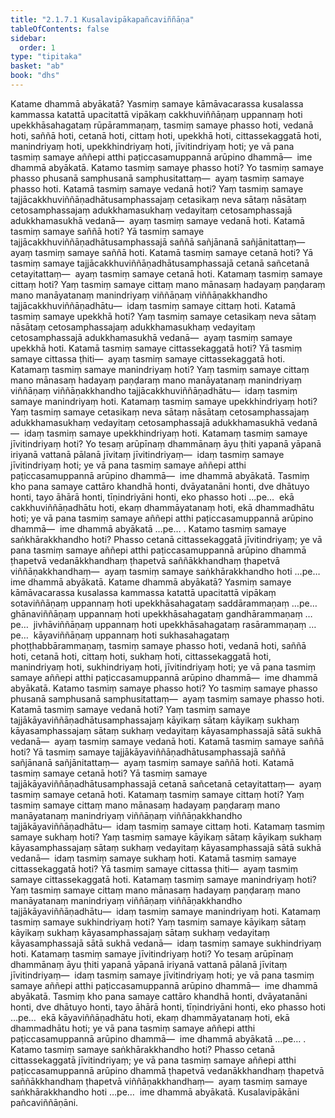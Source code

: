 ```yaml
---
title: "2.1.7.1 Kusalavipākapañcaviññāṇa"
tableOfContents: false
sidebar:
  order: 1
type: "tipitaka"
basket: "ab"
book: "dhs"
---
```



<DynamicBreadcrumb />

<Division number="431" book="dhs" bookNo="29" page="104">

<Paragraph number="905" book="dhs">
Katame dhammā abyākatā? Yasmiṃ samaye kāmāvacarassa kusalassa kammassa katattā upacitattā vipākaṃ cakkhuviññāṇaṃ uppannaṃ hoti upekkhāsahagataṃ rūpārammaṇaṃ, tasmiṃ samaye phasso hoti, vedanā hoti, saññā hoti, cetanā hoti, cittaṃ hoti, upekkhā hoti, cittassekaggatā hoti, manindriyaṃ hoti, upekkhindriyaṃ hoti, jīvitindriyaṃ hoti; ye vā pana tasmiṃ samaye aññepi atthi paṭiccasamuppannā arūpino dhammā—  ime dhammā abyākatā.
</Paragraph>

</Division>
<Division number="432" book="dhs" bookNo="29" page="105">

<Paragraph number="906" book="dhs">
Katamo tasmiṃ samaye phasso hoti? Yo tasmiṃ samaye phasso phusanā samphusanā samphusitattaṃ—  ayaṃ tasmiṃ samaye phasso hoti.
</Paragraph>

</Division>
<Division number="433" book="dhs" bookNo="29" page="105">

<Paragraph number="907" book="dhs">
Katamā tasmiṃ samaye vedanā hoti? Yaṃ tasmiṃ samaye tajjācakkhuviññāṇadhātusamphassajaṃ cetasikaṃ neva sātaṃ nāsātaṃ cetosamphassajaṃ adukkhamasukhaṃ vedayitaṃ cetosamphassajā adukkhamasukhā vedanā—  ayaṃ tasmiṃ samaye vedanā hoti.
</Paragraph>

</Division>
<Division number="434" book="dhs" bookNo="29" page="105">

<Paragraph number="908" book="dhs">
Katamā tasmiṃ samaye saññā hoti? Yā tasmiṃ samaye tajjācakkhuviññāṇadhātusamphassajā saññā sañjānanā sañjānitattaṃ—  ayaṃ tasmiṃ samaye saññā hoti.
</Paragraph>

</Division>
<Division number="435" book="dhs" bookNo="29" page="105">

<Paragraph number="909" book="dhs">
Katamā tasmiṃ samaye cetanā hoti? Yā tasmiṃ samaye tajjācakkhuviññāṇadhātusamphassajā cetanā sañcetanā cetayitattaṃ—  ayaṃ tasmiṃ samaye cetanā hoti.
</Paragraph>

</Division>
<Division number="436" book="dhs" bookNo="29" page="105">

<Paragraph number="910" book="dhs">
Katamaṃ tasmiṃ samaye cittaṃ hoti? Yaṃ tasmiṃ samaye cittaṃ mano mānasaṃ hadayaṃ paṇḍaraṃ mano manāyatanaṃ manindriyaṃ viññāṇaṃ viññāṇakkhandho tajjācakkhuviññāṇadhātu—  idaṃ tasmiṃ samaye cittaṃ hoti.
</Paragraph>

</Division>
<Division number="437" book="dhs" bookNo="29" page="105">

<Paragraph number="911" book="dhs">
Katamā tasmiṃ samaye upekkhā hoti? Yaṃ tasmiṃ samaye cetasikaṃ neva sātaṃ nāsātaṃ cetosamphassajaṃ adukkhamasukhaṃ vedayitaṃ cetosamphassajā adukkhamasukhā vedanā—  ayaṃ tasmiṃ samaye upekkhā hoti.
</Paragraph>

</Division>
<Division number="438" book="dhs" bookNo="29" page="105">

<Paragraph number="912" book="dhs">
Katamā tasmiṃ samaye cittassekaggatā hoti? Yā tasmiṃ samaye cittassa ṭhiti—  ayaṃ tasmiṃ samaye cittassekaggatā hoti.
</Paragraph>

</Division>
<Division number="439" book="dhs" bookNo="29" page="105">

<Paragraph number="913" book="dhs">
Katamaṃ tasmiṃ samaye manindriyaṃ hoti? Yaṃ tasmiṃ samaye cittaṃ mano mānasaṃ hadayaṃ paṇḍaraṃ mano manāyatanaṃ manindriyaṃ viññāṇaṃ viññāṇakkhandho tajjācakkhuviññāṇadhātu—  idaṃ tasmiṃ samaye manindriyaṃ hoti.
</Paragraph>

</Division>
<Division number="440" book="dhs" bookNo="29" page="106">

<Paragraph number="914" book="dhs">
Katamaṃ tasmiṃ samaye upekkhindriyaṃ hoti? Yaṃ tasmiṃ samaye cetasikaṃ neva sātaṃ nāsātaṃ cetosamphassajaṃ adukkhamasukhaṃ vedayitaṃ cetosamphassajā adukkhamasukhā vedanā—  idaṃ tasmiṃ samaye upekkhindriyaṃ hoti.
</Paragraph>

</Division>
<Division number="441" book="dhs" bookNo="29" page="106">

<Paragraph number="915" book="dhs">
Katamaṃ tasmiṃ samaye jīvitindriyaṃ hoti? Yo tesaṃ arūpīnaṃ dhammānaṃ āyu ṭhiti yapanā yāpanā iriyanā vattanā pālanā jīvitaṃ jīvitindriyaṃ—  idaṃ tasmiṃ samaye jīvitindriyaṃ hoti; ye vā pana tasmiṃ samaye aññepi atthi paṭiccasamuppannā arūpino dhammā—  ime dhammā abyākatā.
</Paragraph>

<Paragraph number="916" book="dhs">
Tasmiṃ kho pana samaye cattāro khandhā honti, dvāyatanāni honti, dve dhātuyo honti, tayo āhārā honti, tīṇindriyāni honti, eko phasso hoti …pe…  ekā cakkhuviññāṇadhātu hoti, ekaṃ dhammāyatanaṃ hoti, ekā dhammadhātu hoti; ye vā pana tasmiṃ samaye aññepi atthi paṭiccasamuppannā arūpino dhammā—  ime dhammā abyākatā …pe… .
</Paragraph>

</Division>
<Division number="442" book="dhs" bookNo="29" page="106">

<Paragraph number="917" book="dhs">
Katamo tasmiṃ samaye saṅkhārakkhandho hoti? Phasso cetanā cittassekaggatā jīvitindriyaṃ; ye vā pana tasmiṃ samaye aññepi atthi paṭiccasamuppannā arūpino dhammā ṭhapetvā vedanākkhandhaṃ ṭhapetvā saññākkhandhaṃ ṭhapetvā viññāṇakkhandhaṃ—  ayaṃ tasmiṃ samaye saṅkhārakkhandho hoti …pe…  ime dhammā abyākatā.
</Paragraph>

</Division>
<Division number="443" book="dhs" bookNo="29" page="106">

<Paragraph number="918" book="dhs">
Katame dhammā abyākatā? Yasmiṃ samaye kāmāvacarassa kusalassa kammassa katattā upacitattā vipākaṃ sotaviññāṇaṃ uppannaṃ hoti upekkhāsahagataṃ saddārammaṇaṃ …pe…  ghānaviññāṇaṃ uppannaṃ hoti upekkhāsahagataṃ gandhārammaṇaṃ …pe…  jivhāviññāṇaṃ uppannaṃ hoti upekkhāsahagataṃ rasārammaṇaṃ …pe…  kāyaviññāṇaṃ uppannaṃ hoti sukhasahagataṃ phoṭṭhabbārammaṇaṃ, tasmiṃ samaye phasso hoti, vedanā hoti, saññā hoti, cetanā hoti, cittaṃ hoti, sukhaṃ hoti, cittassekaggatā hoti, manindriyaṃ hoti, sukhindriyaṃ hoti, jīvitindriyaṃ hoti; ye vā pana tasmiṃ samaye aññepi atthi paṭiccasamuppannā arūpino dhammā—  ime dhammā abyākatā.
</Paragraph>

</Division>
<Division number="444" book="dhs" bookNo="29" page="107">

<Paragraph number="919" book="dhs">
Katamo tasmiṃ samaye phasso hoti? Yo tasmiṃ samaye phasso phusanā samphusanā samphusitattaṃ—  ayaṃ tasmiṃ samaye phasso hoti.
</Paragraph>

</Division>
<Division number="445" book="dhs" bookNo="29" page="107">

<Paragraph number="920" book="dhs">
Katamā tasmiṃ samaye vedanā hoti? Yaṃ tasmiṃ samaye tajjākāyaviññāṇadhātusamphassajaṃ kāyikaṃ sātaṃ kāyikaṃ sukhaṃ kāyasamphassajaṃ sātaṃ sukhaṃ vedayitaṃ kāyasamphassajā sātā sukhā vedanā—  ayaṃ tasmiṃ samaye vedanā hoti.
</Paragraph>

</Division>
<Division number="446" book="dhs" bookNo="29" page="107">

<Paragraph number="921" book="dhs">
Katamā tasmiṃ samaye saññā hoti? Yā tasmiṃ samaye tajjākāyaviññāṇadhātusamphassajā saññā sañjānanā sañjānitattaṃ—  ayaṃ tasmiṃ samaye saññā hoti.
</Paragraph>

</Division>
<Division number="447" book="dhs" bookNo="29" page="107">

<Paragraph number="922" book="dhs">
Katamā tasmiṃ samaye cetanā hoti? Yā tasmiṃ samaye tajjākāyaviññāṇadhātusamphassajā cetanā sañcetanā cetayitattaṃ—  ayaṃ tasmiṃ samaye cetanā hoti.
</Paragraph>

</Division>
<Division number="448" book="dhs" bookNo="29" page="107">

<Paragraph number="923" book="dhs">
Katamaṃ tasmiṃ samaye cittaṃ hoti? Yaṃ tasmiṃ samaye cittaṃ mano mānasaṃ hadayaṃ paṇḍaraṃ mano manāyatanaṃ manindriyaṃ viññāṇaṃ viññāṇakkhandho tajjākāyaviññāṇadhātu—  idaṃ tasmiṃ samaye cittaṃ hoti.
</Paragraph>

</Division>
<Division number="449" book="dhs" bookNo="29" page="107">

<Paragraph number="924" book="dhs">
Katamaṃ tasmiṃ samaye sukhaṃ hoti? Yaṃ tasmiṃ samaye kāyikaṃ sātaṃ kāyikaṃ sukhaṃ kāyasamphassajaṃ sātaṃ sukhaṃ vedayitaṃ kāyasamphassajā sātā sukhā vedanā—  idaṃ tasmiṃ samaye sukhaṃ hoti.
</Paragraph>

</Division>
<Division number="450" book="dhs" bookNo="29" page="107">

<Paragraph number="925" book="dhs">
Katamā tasmiṃ samaye cittassekaggatā hoti? Yā tasmiṃ samaye cittassa ṭhiti—  ayaṃ tasmiṃ samaye cittassekaggatā hoti.
</Paragraph>

</Division>
<Division number="451" book="dhs" bookNo="29" page="107">

<Paragraph number="926" book="dhs">
Katamaṃ tasmiṃ samaye manindriyaṃ hoti? Yaṃ tasmiṃ samaye cittaṃ mano mānasaṃ hadayaṃ paṇḍaraṃ mano manāyatanaṃ manindriyaṃ viññāṇaṃ viññāṇakkhandho tajjākāyaviññāṇadhātu—  idaṃ tasmiṃ samaye manindriyaṃ hoti.
</Paragraph>

</Division>
<Division number="452" book="dhs" bookNo="29" page="108">

<Paragraph number="927" book="dhs">
Katamaṃ tasmiṃ samaye sukhindriyaṃ hoti? Yaṃ tasmiṃ samaye kāyikaṃ sātaṃ kāyikaṃ sukhaṃ kāyasamphassajaṃ sātaṃ sukhaṃ vedayitaṃ kāyasamphassajā sātā sukhā vedanā—  idaṃ tasmiṃ samaye sukhindriyaṃ hoti.
</Paragraph>

</Division>
<Division number="453" book="dhs" bookNo="29" page="108">

<Paragraph number="928" book="dhs">
Katamaṃ tasmiṃ samaye jīvitindriyaṃ hoti? Yo tesaṃ arūpīnaṃ dhammānaṃ āyu ṭhiti yapanā yāpanā iriyanā vattanā pālanā jīvitaṃ jīvitindriyaṃ—  idaṃ tasmiṃ samaye jīvitindriyaṃ hoti; ye vā pana tasmiṃ samaye aññepi atthi paṭiccasamuppannā arūpino dhammā—  ime dhammā abyākatā.
</Paragraph>

<Paragraph number="929" book="dhs">
Tasmiṃ kho pana samaye cattāro khandhā honti, dvāyatanāni honti, dve dhātuyo honti, tayo āhārā honti, tīṇindriyāni honti, eko phasso hoti …pe…  ekā kāyaviññāṇadhātu hoti, ekaṃ dhammāyatanaṃ hoti, ekā dhammadhātu hoti; ye vā pana tasmiṃ samaye aññepi atthi paṭiccasamuppannā arūpino dhammā—  ime dhammā abyākatā …pe… .
</Paragraph>

</Division>
<Division number="454" book="dhs" bookNo="29" page="108">

<Paragraph number="930" book="dhs">
Katamo tasmiṃ samaye saṅkhārakkhandho hoti? Phasso cetanā cittassekaggatā jīvitindriyaṃ; ye vā pana tasmiṃ samaye aññepi atthi paṭiccasamuppannā arūpino dhammā ṭhapetvā vedanākkhandhaṃ ṭhapetvā saññākkhandhaṃ ṭhapetvā viññāṇakkhandhaṃ—  ayaṃ tasmiṃ samaye saṅkhārakkhandho hoti …pe…  ime dhammā abyākatā.

</Paragraph>
</Division>

<Paragraph number="931" type="center" book="dhs">
Kusalavipākāni pañcaviññāṇāni.
</Paragraph>